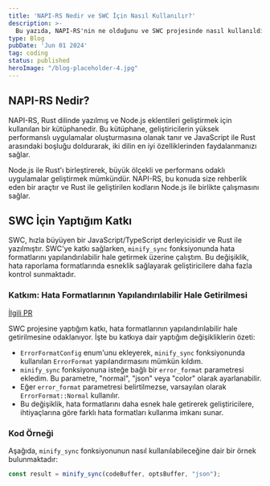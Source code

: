 ```yaml
---
title: 'NAPI-RS Nedir ve SWC İçin Nasıl Kullanılır?'
description: >-
  Bu yazıda, NAPI-RS'nin ne olduğunu ve SWC projesinde nasıl kullanıldığını ele alıyoruz. Özellikle hata formatlarının yapılandırılabilir hale getirilmesi üzerine yaptığım katkıyı da paylaşacağım.
type: Blog
pubDate: 'Jun 01 2024'
tag: coding
status: published
heroImage: "/blog-placeholder-4.jpg"
---
```


## NAPI-RS Nedir?

NAPI-RS, Rust dilinde yazılmış ve Node.js eklentileri geliştirmek için kullanılan bir kütüphanedir. Bu kütüphane, geliştiricilerin yüksek performanslı uygulamalar oluşturmasına olanak tanır ve JavaScript ile Rust arasındaki boşluğu doldurarak, iki dilin en iyi özelliklerinden faydalanmanızı sağlar.

Node.js ile Rust'ı birleştirerek, büyük ölçekli ve performans odaklı uygulamalar geliştirmek mümkündür. NAPI-RS, bu konuda size rehberlik eden bir araçtır ve Rust ile geliştirilen kodların Node.js ile birlikte çalışmasını sağlar.

## SWC İçin Yaptığım Katkı

SWC, hızla büyüyen bir JavaScript/TypeScript derleyicisidir ve Rust ile yazılmıştır. SWC'ye katkı sağlarken, `minify_sync` fonksiyonunda hata formatlarını yapılandırılabilir hale getirmek üzerine çalıştım. Bu değişiklik, hata raporlama formatlarında esneklik sağlayarak geliştiricilere daha fazla kontrol sunmaktadır.

### Katkım: Hata Formatlarının Yapılandırılabilir Hale Getirilmesi

[İlgili PR](https://github.com/swc-project/swc/pull/9441)

SWC projesine yaptığım katkı, hata formatlarının yapılandırılabilir hale getirilmesine odaklanıyor. İşte bu katkıya dair yaptığım değişikliklerin özeti:

- `ErrorFormatConfig` enum'unu ekleyerek, `minify_sync` fonksiyonunda kullanılan `ErrorFormat` yapılandırmasını mümkün kıldım.
- `minify_sync` fonksiyonuna isteğe bağlı bir `error_format` parametresi ekledim. Bu parametre, "normal", "json" veya "color" olarak ayarlanabilir.
- Eğer `error_format` parametresi belirtilmezse, varsayılan olarak `ErrorFormat::Normal` kullanılır.
- Bu değişiklik, hata formatlarını daha esnek hale getirerek geliştiricilere, ihtiyaçlarına göre farklı hata formatları kullanma imkanı sunar.

### Kod Örneği

Aşağıda, `minify_sync` fonksiyonunun nasıl kullanılabileceğine dair bir örnek bulunmaktadır:

```typescript
const result = minify_sync(codeBuffer, optsBuffer, "json");